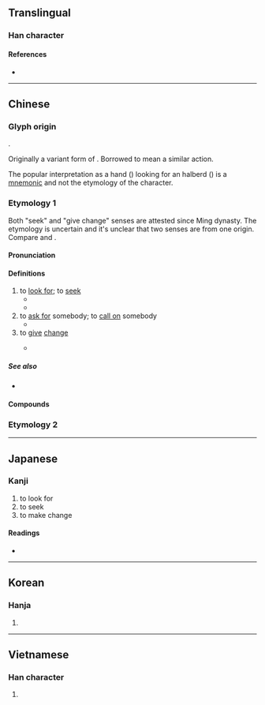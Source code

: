 {{character info/new}}
==Translingual==
{{stroke order|strokes=7}}

===Han character===
{{Han char|rn=64|rad=手|as=04|sn=7|four=53050|canj=QI|ids=⿰扌戈}}

====References====
* {{Han ref|kx=0419.180|dkj=11851|dj=0766.100|hdz=31835.040|uh=627E|ud=25214|bh=A7E4|bd=42980}}

----

==Chinese==
{{zh-forms}}

===Glyph origin===
{{Han etym}}
{{Han compound|扌|戈|c1=s|c2=p|ls=psc}}.

Originally a variant form of {{zh-l|*划}}. Borrowed to mean a similar action.{{rfv-etymology|zh}}

The popular interpretation as a hand ({{zh-l|*扌}}) looking for an halberd ({{zh-l|*戈}}) is a [[mnemonic]] and not the etymology of the character.
===Etymology 1===
Both "seek" and "give change" senses are attested since Ming dynasty. The etymology is uncertain and it's unclear that two senses are from one origin. Compare {{zh-l|爪}} and {{zh-l|抓}}.
====Pronunciation====
{{zh-pron
|m=zhǎo
|m-s=zao3
|dg=зо2
|c=zaau2
|h=pfs=cháu
|mn=chāu
|mn-t=dao2
|mc=
|oc=y
|cat=v
}}

====Definitions====
{{zh-hanzi}}

# to [[look for]]; to [[seek]]
#* {{zh-x|他 決定 出去 找 食物。|He decided to go out to '''search''' for food.}}
#* {{zh-x|你 找 沒 找 沙發 后面？|Have you '''looked''' behind the sofa?}}
# to [[ask for]] somebody; to [[call on]] somebody
#* {{zh-x|有 人 來 找 我 沒有？|Did anybody '''ask''' for me ?}}
# to [[give]] [[change]]
#: {{zh-x|不 用 找 了。|Keep the change.}}
#* {{zh-x|這 是 找 你 的 錢。|Here is your change.}}

=====See also=====
{{zh-dial}}
* {{zh-l|求}}

====Compounds====
{{zh-der|找彆扭|找病|找補|找不自在|找碴|找茬|找岔子|找刺|找倒霉|找對象|找藉口/找借口|找樂子|找麻煩|找沒趣|找便宜|找平|找婆家|找齊|找錢|找竅門|找事|找死|找臺階/找台階/找台阶|找頭|找尋|找轍|找主|外找|尋找|兩不找|找對頭|找門路|找機會|找上門|找臺階下|找帳|找面子|找沒味兒|找踏級|找野食|找飯碗|找縫子|找到|找絕|找價|找出路|找碴兒|自找苦吃|自找罪受|騎馬找馬|自找|自找麻煩}}
===Etymology 2===
{{zh-see|划|v}}
{{zh-cat|Beginning}}

----

==Japanese==

===Kanji===
{{ja-kanji|grade=|rs=手04}}

# to look for
# to seek
# to make change

====Readings====
* {{ja-readings|on=[[か]] (ka), [[げ]] (ge), [[そう]] (sō)|kun=[[さおさす]] (saosasu), [[たずねる]] (tazuneru)}}

----

==Korean==

===Hanja===
{{ko-hanja|hangeul=조}}

# {{defn|lang=ko|sort=手04}}

----

==Vietnamese==

===Han character===
{{vi-hantu|[[trảo]], [[hoa]], [[quơ]], [[chết]],|rs=手04}}

# {{defn|lang=vi|sort=手04}}